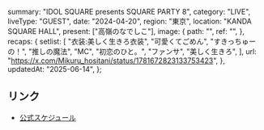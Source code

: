   summary: "IDOL SQUARE presents SQUARE PARTY 8",
  category: "LIVE",
  liveType: "GUEST",
  date: "2024-04-20",
  region: "東京",
  location: "KANDA SQUARE HALL",
  present: ["高嶺のなでしこ"],
  image: {
    path: "",
    ref: "",
  },
  recaps: {
    setlist: [
      "衣装:美しく生きろ衣装",
      "可愛くてごめん",
      "すきっちゅーの！",
      "推しの魔法",
      "MC",
      "初恋のひと。",
      "ファンサ",
      "美しく生きろ",
    ],
    url: "https://x.com/Mikuru_hositani/status/1781672823133753423",
  },
  updatedAt: "2025-06-14",
};

## リンク

- [公式スケジュール](https://takanenonadeshiko.jp/?p=1979)
